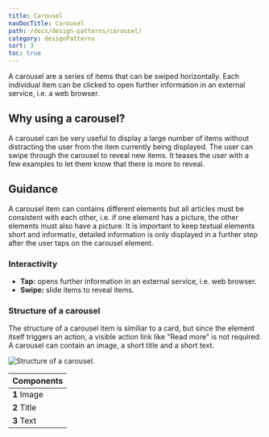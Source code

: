 ```yaml
---
title: Carousel
navDocTitle: Carousel
path: /docs/design-patterns/carousel/
category: designPatterns
sort: 3
toc: true
---
```


A carousel are a series of items that can be swiped horizontally. Each individual item can be clicked to open further information in an external service, i.e. a web browser.

## Why using a carousel?

A carousel can be very useful to display a large number of items without distracting the user from the item currently being displayed.
The user can swipe through the carousel to reveal new items. It teases the user with a few examples to let them know that there is more to reveal.

## Guidance

A carousel item can contains different elements but all articles must be consistent with each other, i.e. if one element has a picture, the other elements must also have a picture. It is important to keep textual elements short and informativ, detailed information is only displayed in a further step after the user taps on the carousel element.

### Interactivity

- **Tap:** opens further information in an external service, i.e. web browser.
- **Swipe:** slide items to reveal items.

### Structure of a carousel

The structure of a carousel item is similiar to a <Link to="/docs/design-patterns/card/#structure-of-a-card">card</Link>, but since the element itself triggers an action, a visible action link like "Read more" is not required. A carousel can contain an image, a short title and a short text.

![Structure of a carousel.](/images/designPatterns/carouselStructure.png)

| Components  |
| ----------- |
| **1** Image |
| **2** Title |
| **3** Text  |

